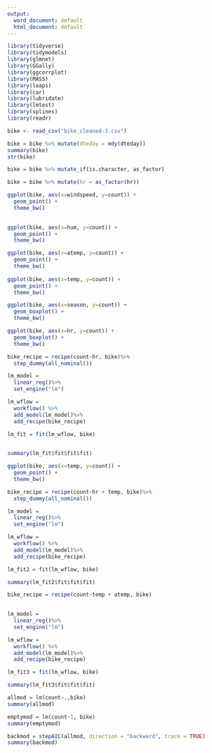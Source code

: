 ---
output:
  word_document: default
  html_document: default
---
```{r}
library(tidyverse)
library(tidymodels)
library(glmnet)
library(GGally)
library(ggcorrplot)
library(MASS)
library(leaps)
library(car)
library(lubridate)
library(lmtest)
library(splines)
library(readr)

```

```{r}
bike <- read_csv("bike_cleaned-3.csv")

bike = bike %>% mutate(dteday = mdy(dteday))
summary(bike)
str(bike)


```

```{r}
bike = bike %>% mutate_if(is.character, as_factor)
```

```{r}
bike = bike %>% mutate(hr = as_factor(hr))
```

```{r}
ggplot(bike, aes(x=windspeed, y=count)) + 
  geom_point() + 
  theme_bw()

  
ggplot(bike, aes(x=hum, y=count)) + 
  geom_point() + 
  theme_bw()

ggplot(bike, aes(x=atemp, y=count)) + 
  geom_point() + 
  theme_bw()
  
ggplot(bike, aes(x=temp, y=count)) + 
  geom_point() + 
  theme_bw()

```

```{r}
ggplot(bike, aes(x=season, y=count)) + 
  geom_boxplot() + 
  theme_bw()
```

```{r}
ggplot(bike, aes(x=hr, y=count)) + 
  geom_boxplot() + 
  theme_bw()
```

```{r}
bike_recipe = recipe(count~hr, bike)%>%
  step_dummy(all_nominal())

lm_model = 
  linear_reg()%>%
  set_engine("lm")

lm_wflow = 
  workflow() %>%
  add_model(lm_model)%>%
  add_recipe(bike_recipe)

lm_fit = fit(lm_wflow, bike)
  
```

```{r}
summary(lm_fit$fit$fit$fit)
```

```{r}
ggplot(bike, aes(x=temp, y=count)) + 
  geom_point() + 
  theme_bw()
```

```{r}
bike_recipe = recipe(count~hr + temp, bike)%>%
  step_dummy(all_nominal())

lm_model = 
  linear_reg()%>%
  set_engine("lm")

lm_wflow = 
  workflow() %>%
  add_model(lm_model)%>%
  add_recipe(bike_recipe)

lm_fit2 = fit(lm_wflow, bike)
```

```{r}
summary(lm_fit2$fit$fit$fit)
```

```{r}
bike_recipe = recipe(count~temp + atemp, bike)
 

lm_model = 
  linear_reg()%>%
  set_engine("lm")

lm_wflow = 
  workflow() %>%
  add_model(lm_model)%>%
  add_recipe(bike_recipe)

lm_fit3 = fit(lm_wflow, bike)
```

```{r}
summary(lm_fit3$fit$fit$fit)
```

```{r}
allmod = lm(count~.,bike)
summary(allmod)

emptymod = lm(count~1, bike)
summary(emptymod)
```

```{r}
backmod = stepAIC(allmod, direction = "backward", trace = TRUE)
summary(backmod)
```

